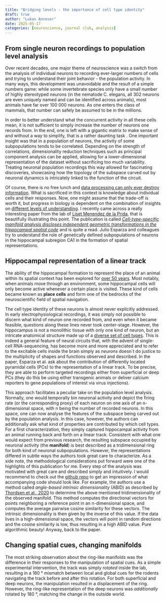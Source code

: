 ```yaml
---
title: "Bridging levels - the importance of cell type identity"
draft: true
author: "Lukas Anneser"
date: 2025-05-17
categories: [neuroscience, journal club, analysis]
---
```

 
## From single neuron recordings to population level analysis
Over recent decades, one major theme of neuroscience was a switch from the analysis of individual neurons to recording ever-larger numbers of cells and trying to understand their joint behavior - the population activity. In many ways, this development was unavoidable and the result of a simple numbers game: while some invertebrate species only have a small number of highly stereotyped neurons (in the nematode C. elegans, all 302 neurons are even uniquely named and can be identified across animals), most animals have far over 100 000 neurons. As one enters the class of mammals, that number can safely be assumed to be in the millions. 

In order to better understand what the concurrent activity in all these cells mean, it is not sufficient to simply increase the number of neurons one records from. In the end, one is left with a gigantic matrix to make sense of and without a way to simplify, that is a rather daunting task . One important insight was that in a population of neurons, the activity of some subpopulations tends to be correlated. Depending on the strength of correlations, dimensionality reduction techniques such as principal component analysis can be applied, allowing for a lower-dimensional representation of the dataset without sacrificing too much variability. Treating neuronal population recordings this way allowed for fascinating discoveries, showcasing how the topology of the subspace carved out by neuronal dynamics is intricately linked to the function of the circuit. 

Of course, there is no free lunch and [data processing can only ever destroy information](https://en.wikipedia.org/wiki/Data_processing_inequality). What is sacrificed in this context is knowledge about individual cells and their responses. Now, one might assume that the trade-off is worth it, but progress in biology is dependent on the combination of insights on [different levels of understanding](https://global.oup.com/academic/product/explaining-the-brain-9780199299317?cc=de&lang=en&). I recently came across a really interesting paper from the lab of [Liset Menendez de la Prida](https://cajal.csic.es/en/neural-circuits/), that is beautifully illustrating this point. The publication is called [*Cell-type-specific manifold analysis discloses independent geometric transformations in the hippocampal spatial code*](https://doi.org/10.1016/j.neuron.2025.01.022) and is quite a read. Julio Esparza and colleagues try to understand the role of genetically defined subpopulations of neurons in the hippocampal subregion CA1 in the formation of spatial representations. 

## Hippocampal representation of a linear track 
The ability of the hippocampal formation to represent the place of an animal within its spatial context has been explored for [over 50 years](https://www.sciencedirect.com/science/article/abs/pii/0006899371903581). Most notably, when animals move through an environment, some hippocampal cells will only become active whenever a certain place is visited. These kind of cells became known as **place cells** and form one of the bedrocks of the neuroscientific field of spatial navigation. 

The cell type identity of these neurons is almost never explicitly addressed. In early electrophysiological recordings, it was simply not possible to discern what kind of neuron one recorded from, and even when it became feasible, questions along these lines never took center-stage. However, the hippocampus is not a monolithic tissue with only one kind of neuron, but an intricate anatomical structure made up of a [diverse set of cell types](https://www.science.org/doi/full/10.1126/science.aaa1934). This is indeed a general feature of neural circuits that, with the advent of single-cell RNA-sequencing, has become more and more appreciated and to refer to the excitable cells inside the brain simply as *neurons* doesn`t do justice to the multiplicity of shapes and functions observed and described. In the paper, Esparza et al. ask about the contribution of differently located pyramidal cells (PCs) to the representation of a linear track. To be precise, they are able to perform targeted recordings either from superficial or deep PCs (they do this be using either transgenic animals or deliver calcium reporters to gene populations of interest via virus injections). 

This approach facilitates a peculiar take on the population level analysis. Normally, one would temporally bin neuronal activity and depict the firing rate (or the corresponding proxy) of each neuron on one axis of an n-dimensional space, with n being the number of recorded neurons. In this space, one can now analyse the features of the subspace being carved out by the population analysis. In this case, however, the authors can additionally ask what kind of properties are contributed by which cell types. For a first characterization, they simply captured hippocampal activity from an animal running back and forth on a linear track. Consistent with what one would expect from previous research, the resulting subspace occupied by neuronal activity (the **manifold**) is best described as a tridimensional ring for both kind of neuronal subpopulations. However, the representations differed in subtle ways the authors took great care to characterize. As a side note, the methodological considerations put forward were one of the highlights of this publication for me. Every step of the analysis was motivated with great care and described simply and intuitively. I would recommend to check out the [github repo](https://github.com/PridaLab/hippocampal_manifolds) to get an impression of what accompanying code should look like. For example, the authors use a method called *angle-based intrinsic dimensionality* (ABID) as described by [Thordsen et al., 2020](https://doi.org/10.1007/978-3-030-60936-8_17) to determine the above mentioned tridimensionality of the observed manifold. This method computes the directional vectors for points neighboring a reference point in an n-dimensional space, and computes the average pairwise cosine similarity for these vectors. The intrinsic dimensionality is then given by the inverse of this value. If the data lives in a high-dimensional space, the vectors will point in random directions and the cosine similarity is low, thus resulting in a high ABID value. Pure algorithmic beauty! Anyway, back to the paper. 

## Changing spatial cues, changing manifolds

The most striking observation about the ring-like manifolds was the difference in their responses to the manipulation of spatial cues. As a simple experimental intervention, the track was simply *rotated* inside the lab, resulting in a 180 ° mismatch between local and global cues for the rodents navigating the track before and after this rotation. For both superficial and deep neurons, the manipulation resulted in a displacement of the ring. However, the ring-like representation of the deep neurons was *additionally* rotated by 180 °, matching the change in the outside world.  

